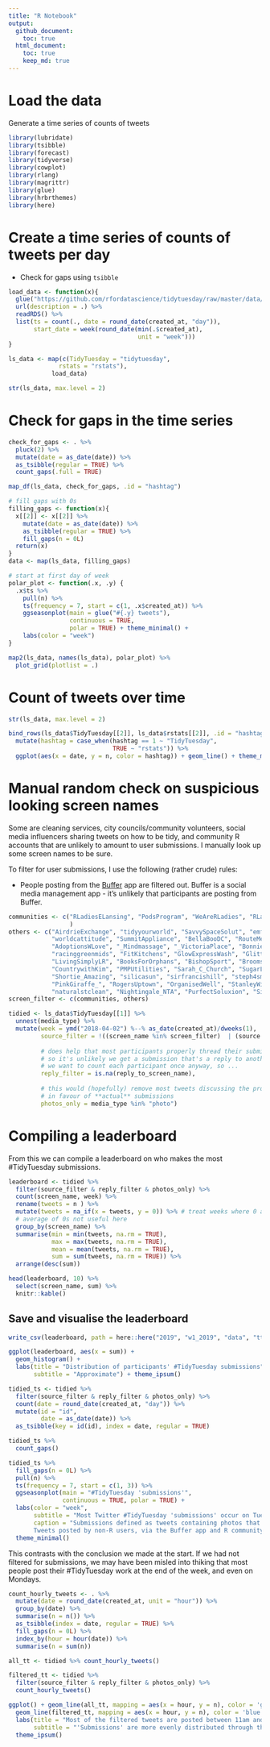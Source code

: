 ```yaml
---
title: "R Notebook"
output: 
  github_document:
    toc: true
  html_document: 
    toc: true
    keep_md: true
---
```


# Load the data

Generate a time series of counts of tweets 

```r
library(lubridate)
library(tsibble)
library(forecast)
library(tidyverse)
library(cowplot)
library(rlang)
library(magrittr)
library(glue)
library(hrbrthemes)
library(here)
```

# Create a time series of counts of tweets per day 

- Check for gaps using `tsibble`

```r
load_data <- function(x){
  glue("https://github.com/rfordatascience/tidytuesday/raw/master/data/2019/2019-01-01/{x}_tweets.rds") %>% 
  url(description = .) %>% 
  readRDS() %>% 
  list(ts = count(., date = round_date(created_at, "day")), 
       start_date = week(round_date(min(.$created_at), 
                                    unit = "week")))
}

ls_data <- map(c(TidyTuesday = "tidytuesday", 
              rstats = "rstats"), 
            load_data)

str(ls_data, max.level = 2)
```

# Check for gaps in the time series 

```r
check_for_gaps <- . %>% 
  pluck(2) %>% 
  mutate(date = as_date(date)) %>% 
  as_tsibble(regular = TRUE) %>% 
  count_gaps(.full = TRUE)

map_df(ls_data, check_for_gaps, .id = "hashtag")
```

```r
# fill gaps with 0s
filling_gaps <- function(x){ 
  x[[2]] <- x[[2]] %>% 
    mutate(date = as_date(date)) %>%
    as_tsibble(regular = TRUE) %>% 
    fill_gaps(n = 0L) 
  return(x)
}
data <- map(ls_data, filling_gaps) 
```

```r

# start at first day of week
polar_plot <- function(.x, .y) {
  .x$ts %>% 
    pull(n) %>% 
    ts(frequency = 7, start = c(1, .x$created_at)) %>% 
    ggseasonplot(main = glue("#{.y} tweets"), 
                 continuous = TRUE, 
                 polar = TRUE) + theme_minimal() + 
    labs(color = "week")
}

map2(ls_data, names(ls_data), polar_plot) %>% 
  plot_grid(plotlist = .)
```

# Count of tweets over time 
```r
str(ls_data, max.level = 2)
```


```r
bind_rows(ls_data$TidyTuesday[[2]], ls_data$rstats[[2]], .id = "hashtag") %>% 
  mutate(hashtag = case_when(hashtag == 1 ~ "TidyTuesday", 
                             TRUE ~ "rstats")) %>% 
  ggplot(aes(x = date, y = n, color = hashtag)) + geom_line() + theme_minimal()
```

# Manual random check on suspicious looking screen names 

Some are cleaning services, city councils/community volunteers, social media influencers sharing tweets on how to be tidy, and community R accounts that are unlikely to amount to user submissions. I manually look up some screen names to be sure. 

To filter for user submissions, I use the following (rather crude) rules: 

 - People posting from the [Buffer](https://buffer.com/) app are filtered out. Buffer is a social media management app - it's unlikely that participants are posting from Buffer. 

```r
communities <- c("RLadiesELansing", "PodsProgram", "WeAreRLadies", "RLadiesLondon", "R4DScommunity",  "thomas_mock"
                 )
others <- c("AirdrieExchange", "tidyyourworld", "SavvySpaceSolut", "emfriesen", "stevie_t13", "EjayOnline",
            "worldcattitude", "SummitAppliance", "BellaBooDC", "RouteMediaUK", "London__Digital", 
            "AdoptionsWLove", "_Mindmassage", "_VictoriaPlace", "BonnieC919", "EnglishHomeTeam", "fakrogb", "town_of_pc", 
            "racinggreenmids", "FitKitchens", "GlowExpressWash", "GlitterOnADime", "HomerHelper", "leafinnovations",
            "LivingSimplyLR", "BooksForOrphans", "BishopSport", "BroomsInBloom", "CDSChester", "CMwaste2007", 
            "CountrywithKim", "PMPUtilities", "Sarah_C_Church", "SugarLesswithC", "SportandiAndres",
            "Shortie_Amazing", "silicasun", "sirfrancishill", "steph4smith", "rubyslifestyle", 
            "PinkGiraffe_", "RogersUptown", "OrganisedWell", "StanleyWingHK", "RGTB", "OrganisingNinja", 
            "naturalstclean", "Nightingale_NTA", "PurfectSoluxion", "SimsLifeBlog", "ThomsonPlumbing")
screen_filter <- c(communities, others)

tidied <- ls_data$TidyTuesday[[1]] %>% 
  unnest(media_type) %>% 
  mutate(week = ymd("2018-04-02") %--% as_date(created_at)/dweeks(1), 
         source_filter = !((screen_name %in% screen_filter)  | (source == "Buffer")),
         
         # does help that most participants properly thread their submissions 
         # so it's unlikely we get a submission that's a reply to another tweet
         # we want to count each participant once anyway, so ...
         reply_filter = is.na(reply_to_screen_name),
         
         # this would (hopefully) remove most tweets discussing the project
         # in favour of **actual** submissions
         photos_only = media_type %in% "photo") 
```

# Compiling a leaderboard 

From this we can compile a leaderboard on who makes the most #TidyTuesday submissions. 

```r
leaderboard <- tidied %>% 
  filter(source_filter & reply_filter & photos_only) %>% 
  count(screen_name, week) %>% 
  rename(tweets = n ) %>% 
  mutate(tweets = na_if(x = tweets, y = 0)) %>% # treat weeks where 0 as NAs 
  # average of 0s not useful here
  group_by(screen_name) %>% 
  summarise(min = min(tweets, na.rm = TRUE), 
            max = max(tweets, na.rm = TRUE), 
            mean = mean(tweets, na.rm = TRUE), 
            sum = sum(tweets, na.rm = TRUE)) %>% 
  arrange(desc(sum)) 

head(leaderboard, 10) %>% 
  select(screen_name, sum) %>% 
  knitr::kable()
```

## Save and visualise the leaderboard 

```r
write_csv(leaderboard, path = here::here("2019", "w1_2019", "data", "tt_leaderboard.csv"))

ggplot(leaderboard, aes(x = sum)) + 
  geom_histogram() + 
  labs(title = "Distribution of participants' #TidyTuesday submissions", 
       subtitle = "Approximate") + theme_ipsum()
```

```r
tidied_ts <- tidied %>% 
  filter(source_filter & reply_filter & photos_only) %>% 
  count(date = round_date(created_at, "day")) %>% 
  mutate(id = "id", 
         date = as_date(date)) %>%
  as_tsibble(key = id(id), index = date, regular = TRUE) 

tidied_ts %>% 
  count_gaps()

tidied_ts %>% 
  fill_gaps(n = 0L) %>% 
  pull(n) %>% 
  ts(frequency = 7, start = c(1, 3)) %>% 
  ggseasonplot(main = "#TidyTuesday 'submissions'", 
               continuous = TRUE, polar = TRUE) + 
  labs(color = "week", 
       subtitle = "Most Twitter #TidyTuesday 'submissions' occur on Tue and Wed", 
       caption = "Submissions defined as tweets containing photos that are not replies to other tweets. \
       Tweets posted by non-R users, via the Buffer app and R community accounts excluded.") +
  theme_minimal()
```

This contrasts with the conclusion we made at the start. If we had not filtered for submissions, we may have been misled into thiking that most people post their #TidyTuesday work at the end of the week, and even on Mondays. 

```r
count_hourly_tweets <- . %>% 
  mutate(date = round_date(created_at, unit = "hour")) %>% 
  group_by(date) %>% 
  summarise(n = n()) %>% 
  as_tsibble(index = date, regular = TRUE) %>% 
  fill_gaps(n = 0L) %>% 
  index_by(hour = hour(date)) %>%
  summarise(n = sum(n))

all_tt <- tidied %>% count_hourly_tweets()

filtered_tt <- tidied %>% 
  filter(source_filter & reply_filter & photos_only) %>%
  count_hourly_tweets()

ggplot() + geom_line(all_tt, mapping = aes(x = hour, y = n), color = 'grey') + 
  geom_line(filtered_tt, mapping = aes(x = hour, y = n), color = 'blue') + 
  labs(title = "Most of the filtered tweets are posted between 11am and 9pm", 
       subtitle = "'Submissions' are more evenly distributed through the day") + 
  theme_ipsum()

```

